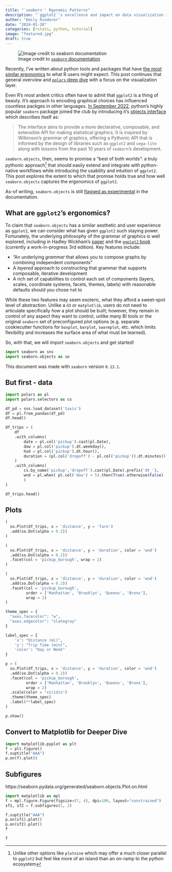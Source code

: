 ```yaml
---
title: "`seaborn`' Rgonomic Patterns"
description: "`ggplot2`'s excellence and impact on data visualization is undeniable. In this continuation of the Python Rgonomics series, we look at the recently released `seaborn` objects interface. This transports the best of `ggplot2`'s grammar-of-graphics design philosophy into a one of the most common python visualization libraries, creating the perfect on-ramp for users of both languages"
author: "Emily Riederer"
date: "2024-01-20"
categories: [rstats, python, tutorial]
image: "featured.jpg"
draft: true
---
```


![ Image credit to [`seaborn` documentation](https://seaborn.pydata.org/examples/wide_data_lineplot.html)](featured.jpg)

Recently, I've written about python tools and packages that have [the most similar ergonomics](https://www.emilyriederer.com/post/py-rgo/) to what R users might expect. This post continues that general overview and [`polars` deep dive](https://www.emilyriederer.com/post/py-rgo-polars/) with a focus on the visualization layer.

Even R's most ardent critics often have to admit that `ggplot2` is a thing of beauty. It's approach to encoding graphical choices has influenced countless packges in other languages. [In September 2022](https://seaborn.pydata.org/whatsnew/v0.12.0.html#introduction-of-the-objects-interface), python's highly popular `seaborn` package joined the club by introducing it's [objects interface](https://seaborn.pydata.org/tutorial.html#objects-interface) which describes itself as:

> The interface aims to provide a more declarative, composable, and extensible API for making statistical graphics. It is inspired by Wilkinson’s grammar of graphics, offering a Pythonic API that is informed by the design of libraries such as `ggplot2` and `vega-lite` along with lessons from the past 10 years of `seaborn`’s development.

`seaborn.objects`, then, seems to promise a "best of both worlds": a truly pythonic approach^[Unlike other options like `plotnine` which may offer a much closer parallel to `ggplot2` but feel like more of an island than an on-ramp to the python ecosystem] that should easily extend and integrate with python-native workflows while introducing the usability and intuition of `ggplot2`. This post explores the extent to which that promise holds true and how well `seaborn.objects` captures the ergonomics of `ggplot2`.

::: {.callout-warning}
As-of writing, `seaborn.objects` is still [flagged as experimental](https://seaborn.pydata.org/tutorial/objects_interface.html) in the documentation. 
:::

## What are `ggplot2`'s ergonomics?

To claim that `seaborn.objects` has a similar aesthetic and user experience as `ggplot2`, we can consider what has given `ggplot2` such staying power. Fortunately, the underlying philosophy of the grammar of graphics is well explored, including in Hadley Wickham's [paper](https://vita.had.co.nz/papers/layered-grammar.html) and the [`ggplot2` book](https://ggplot2-book.org/introduction) (currently a work-in-progress 3rd edition). Key features include:

- "An underlying *grammar* that allows you to compose graphs by combining independent components"
- A *layered* approach to constructing that grammar that supports composable, iterative development
- A rich set of capabilities to control each set of components (layers, scales, coordinate systems, facets, themes, labels) with reasonable defaults should you chose not to

While these two features may seem esoteric, what they afford a sweet-spot level of abstraction. Unlike a `d3` or `matplotlib`, users do not need to articulate specifically *how* a plot should be built; however, they remain in control of any aspect they want to control, unlike many BI tools or the original `seaborn` set of preconfigured plot options (e.g. separate cookiecutter functions for `boxplot`, `barplot`, `swarmplot`, etc. which limits flexibility and increases the surface area of what must be learned). 

So, with that, we will import `seaborn.objects` and get started!
```python
import seaborn as sns
import seaborn.objects as so
```

This document was made with `seaborn` version `0.13.1`.

## But first - data 

```python
import polars as pl 
import polars.selectors as cs

df_pd = sns.load_dataset('taxis')
df = pl.from_pandas(df_pd)
df.head()
```

```python
df_trips = (
    df
    .with_columns(
        date = pl.col('pickup').cast(pl.Date),
        dow = pl.col('pickup').dt.weekday(),
        hod = pl.col('pickup').dt.hour(),
        duration = (pl.col('dropoff') - pl.col('pickup')).dt.minutes()
    )
    .with_columns( 
        cs.by_name('pickup','dropoff').cast(pl.Date).prefix('dt_'),
        wnd = pl.when( pl.col('dow') > 5).then(True).otherwise(False)
        )
)

df_trips.head()
```

## Plots

```python
(
  so.Plot(df_trips, x = 'distance', y = 'fare')
  .add(so.Dot(alpha = 0.2))
)
```

```python
(
  so.Plot(df_trips, x = 'distance', y = 'duration', color = 'wnd')
  .add(so.Dot(alpha = 0.2))
  .facet(col = 'pickup_borough', wrap = 2)
)
```

```python
(
  so.Plot(df_trips, x = 'distance', y = 'duration', color = 'wnd')
  .add(so.Dot(alpha = 0.2))
  .facet(col = 'pickup_borough', 
         order = ['Manhattan', 'Brooklyn', 'Queens', 'Bronx'],
         wrap = 2)
)
```

```python
theme_spec = {
  "axes.facecolor": "w", 
  "axes.edgecolor": "slategray"
}

label_spec = {
    'x': "Distance (mi)",
    'y': "Trip Time (min)",
    'color': "Day or Week"
}

p = (
  so.Plot(df_trips, x = 'distance', y = 'duration', color = 'wnd')
  .add(so.Dot(alpha = 0.2))
  .facet(col = 'pickup_borough', 
         order = ['Manhattan', 'Brooklyn', 'Queens', 'Bronx'],
         wrap = 2)
  .scale(color = "viridis")
  .theme(theme_spec)
  .label(**label_spec)
)

p.show()
```

## Convert to Matplotlib for Deeper Dive

```python
import matplotlib.pyplot as plt
f = plt.figure()
f.suptitle("AAA")
p.on(f).plot()
```

## Subfigures 

https://seaborn.pydata.org/generated/seaborn.objects.Plot.on.html

```python
import matplotlib as mpl
f = mpl.figure.Figure(figsize=(7, 4), dpi=100, layout="constrained")
sf1, sf2 = f.subfigures(1, 2)

f.suptitle("AAA")
p.on(sf1).plot()
p.on(sf2).plot()
f
```

```python
f
```
